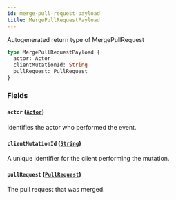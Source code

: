```yaml
---
id: merge-pull-request-payload
title: MergePullRequestPayload
---
```


Autogenerated return type of MergePullRequest

```graphql
type MergePullRequestPayload {
  actor: Actor
  clientMutationId: String
  pullRequest: PullRequest
}
```

### Fields

#### `actor` ([`Actor`](/docs/api/interfaces/actor))

Identifies the actor who performed the event.

#### `clientMutationId` ([`String`](/docs/api/scalars/string))

A unique identifier for the client performing the mutation.

#### `pullRequest` ([`PullRequest`](/docs/api/objects/pull-request))

The pull request that was merged.
